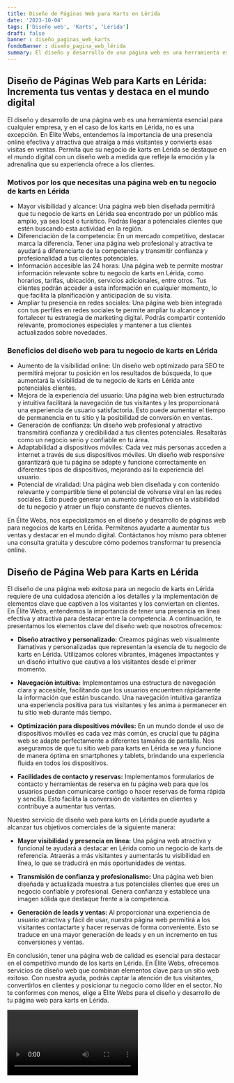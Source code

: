 ```yaml
---
title: Diseño de Páginas Web para Karts en Lérida
date: '2023-10-04'
tags: ['Diseño web', 'Karts', 'Lérida']
draft: false
banner : diseño_paginas_web_karts
fondoBanner : diseño_pagina_web_lérida
summary: El diseño y desarrollo de una página web es una herramienta esencial para cualquier empresa, y en el caso de los karts en Lérida, no es una excepción. En Élite Webs, entendemos la importancia de una presencia online efectiva y atractiva que atraiga a más visitantes y convierta esas visitas en ventas. Permita que su negocio de karts en Lérida se destaque en el mundo digital con un diseño web a medida que refleje la emoción y la adrenalina que su experiencia ofrece a los clientes.
---
```


## Diseño de Páginas Web para Karts en Lérida: Incrementa tus ventas y destaca en el mundo digital

El diseño y desarrollo de una página web es una herramienta esencial para cualquier empresa, y en el caso de los karts en Lérida, no es una excepción. En Élite Webs, entendemos la importancia de una presencia online efectiva y atractiva que atraiga a más visitantes y convierta esas visitas en ventas. Permita que su negocio de karts en Lérida se destaque en el mundo digital con un diseño web a medida que refleje la emoción y la adrenalina que su experiencia ofrece a los clientes.

### Motivos por los que necesitas una página web en tu negocio de karts en Lérida

- Mayor visibilidad y alcance: Una página web bien diseñada permitirá que tu negocio de karts en Lérida sea encontrado por un público más amplio, ya sea local o turístico. Podrás llegar a potenciales clientes que estén buscando esta actividad en la región.
- Diferenciación de la competencia: En un mercado competitivo, destacar marca la diferencia. Tener una página web profesional y atractiva te ayudará a diferenciarte de la competencia y transmitir confianza y profesionalidad a tus clientes potenciales.
- Información accesible las 24 horas: Una página web te permite mostrar información relevante sobre tu negocio de karts en Lérida, como horarios, tarifas, ubicación, servicios adicionales, entre otros. Tus clientes podrán acceder a esta información en cualquier momento, lo que facilita la planificación y anticipación de su visita.
- Ampliar tu presencia en redes sociales: Una página web bien integrada con tus perfiles en redes sociales te permite ampliar tu alcance y fortalecer tu estrategia de marketing digital. Podrás compartir contenido relevante, promociones especiales y mantener a tus clientes actualizados sobre novedades.

### Beneficios del diseño web para tu negocio de karts en Lérida

- Aumento de la visibilidad online: Un diseño web optimizado para SEO te permitirá mejorar tu posición en los resultados de búsqueda, lo que aumentará la visibilidad de tu negocio de karts en Lérida ante potenciales clientes.
- Mejora de la experiencia del usuario: Una página web bien estructurada y intuitiva facilitará la navegación de tus visitantes y les proporcionará una experiencia de usuario satisfactoria. Esto puede aumentar el tiempo de permanencia en tu sitio y la posibilidad de conversión en ventas.
- Generación de confianza: Un diseño web profesional y atractivo transmitirá confianza y credibilidad a tus clientes potenciales. Resaltarás como un negocio serio y confiable en tu área.
- Adaptabilidad a dispositivos móviles: Cada vez más personas acceden a internet a través de sus dispositivos móviles. Un diseño web responsive garantizará que tu página se adapte y funcione correctamente en diferentes tipos de dispositivos, mejorando así la experiencia del usuario.
- Potencial de viralidad: Una página web bien diseñada y con contenido relevante y compartible tiene el potencial de volverse viral en las redes sociales. Esto puede generar un aumento significativo en la visibilidad de tu negocio y atraer un flujo constante de nuevos clientes.

En Élite Webs, nos especializamos en el diseño y desarrollo de páginas web para negocios de karts en Lérida. Permítenos ayudarte a aumentar tus ventas y destacar en el mundo digital. Contáctanos hoy mismo para obtener una consulta gratuita y descubre cómo podemos transformar tu presencia online.

<GifSeo />

<Cta />

## Diseño de Página Web para Karts en Lérida

El diseño de una página web exitosa para un negocio de karts en Lérida requiere de una cuidadosa atención a los detalles y la implementación de elementos clave que captiven a los visitantes y los conviertan en clientes. En Élite Webs, entendemos la importancia de tener una presencia en línea efectiva y atractiva para destacar entre la competencia. A continuación, te presentamos los elementos clave del diseño web que nosotros ofrecemos:

- **Diseño atractivo y personalizado:** Creamos páginas web visualmente llamativas y personalizadas que representan la esencia de tu negocio de karts en Lérida. Utilizamos colores vibrantes, imágenes impactantes y un diseño intuitivo que cautiva a los visitantes desde el primer momento.

- **Navegación intuitiva:** Implementamos una estructura de navegación clara y accesible, facilitando que los usuarios encuentren rápidamente la información que están buscando. Una navegación intuitiva garantiza una experiencia positiva para tus visitantes y les anima a permanecer en tu sitio web durante más tiempo.

- **Optimización para dispositivos móviles:** En un mundo donde el uso de dispositivos móviles es cada vez más común, es crucial que tu página web se adapte perfectamente a diferentes tamaños de pantalla. Nos aseguramos de que tu sitio web para karts en Lérida se vea y funcione de manera óptima en smartphones y tablets, brindando una experiencia fluida en todos los dispositivos.

- **Facilidades de contacto y reservas:** Implementamos formularios de contacto y herramientas de reserva en tu página web para que los usuarios puedan comunicarse contigo o hacer reservas de forma rápida y sencilla. Esto facilita la conversión de visitantes en clientes y contribuye a aumentar tus ventas.

Nuestro servicio de diseño web para karts en Lérida puede ayudarte a alcanzar tus objetivos comerciales de la siguiente manera:

- **Mayor visibilidad y presencia en línea:** Una página web atractiva y funcional te ayudará a destacar en Lérida como un negocio de karts de referencia. Atraerás a más visitantes y aumentarás tu visibilidad en línea, lo que se traducirá en más oportunidades de ventas.

- **Transmisión de confianza y profesionalismo:** Una página web bien diseñada y actualizada muestra a tus potenciales clientes que eres un negocio confiable y profesional. Genera confianza y establece una imagen sólida que destaque frente a la competencia.

- **Generación de leads y ventas:** Al proporcionar una experiencia de usuario atractiva y fácil de usar, nuestra página web permitirá a los visitantes contactarte y hacer reservas de forma conveniente. Esto se traduce en una mayor generación de leads y en un incremento en tus conversiones y ventas.

En conclusión, tener una página web de calidad es esencial para destacar en el competitivo mundo de los karts en Lérida. En Élite Webs, ofrecemos servicios de diseño web que combinan elementos clave para un sitio web exitoso. Con nuestra ayuda, podrás captar la atención de tus visitantes, convertirlos en clientes y posicionar tu negocio como líder en el sector. No te conformes con menos, elige a Élite Webs para el diseño y desarrollo de tu página web para karts en Lérida.

<Video />

<CtaBot job='Karts' city='Lérida'/>

<Gmaps query='Lérida+españa+maps' />